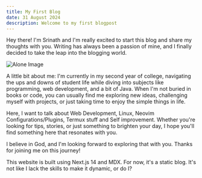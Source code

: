 ```yaml
--- 
title: My First Blog
date: 31 August 2024
description: Welcome to my first blogpost 
--- 
```


Hey there! I'm Srinath and I'm really excited to start this blog and share my thoughts with you. Writing has always been a passion of mine, and I finally decided to take the leap into the blogging world.

![Alone Image](https://images.unsplash.com/photo-1526779259212-939e64788e3c?q=80&w=1474&auto=format&fit=crop&ixlib=rb-4.0.3&ixid=M3wxMjA3fDB8MHxwaG90by1wYWdlfHx8fGVufDB8fHx8fA%3D%3D)

A little bit about me: I'm currently in my second year of college, navigating the ups and downs of student life while diving into subjects like programming, web development, and a bit of Java. When I'm not buried in books or code, you can usually find me exploring new ideas, challenging myself with projects, or just taking time to enjoy the simple things in life.

Here, I want to talk about Web Development, Linux, Neovim Configurations/Plugins, Termux stuff and Self improvement. Whether you're looking for tips, stories, or just something to brighten your day, I hope you'll find something here that resonates with you.

I believe in God, and I'm looking forward to exploring that with you. Thanks for joining me on this journey!

This website is built using Next.js 14 and MDX. For now, it's a static blog. It's not like I lack the skills to make it dynamic, or do I?
